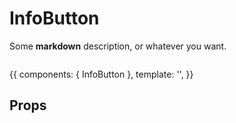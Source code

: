 

<Meta title='InfoButton' component={InfoButton} />

# InfoButton

Some **markdown** description, or whatever you want.
``` jsx

```

<Story name='basic' height='400px'>{{
  components: { InfoButton },
  template: '<info-button label="I\'m a button!"/>',
}}</Story>

## Props

<Props of={InfoButton} />